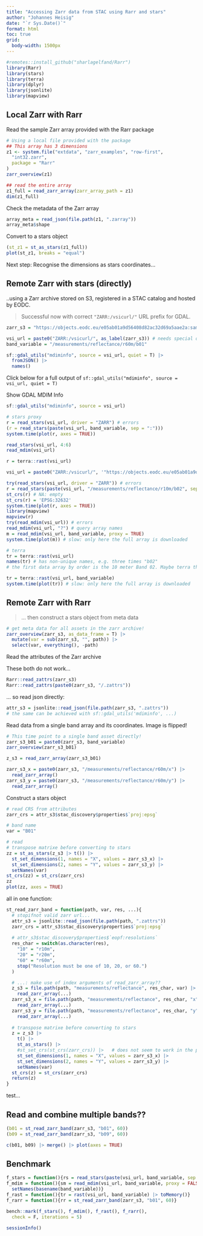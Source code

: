 ```yaml
---
title: "Accessing Zarr data from STAC using Rarr and stars"
author: "Johannes Heisig"
date: "`r Sys.Date()`"
format: html
toc: true
grid:
  body-width: 1500px
---
```


```r
#remotes::install_github("sharlagelfand/Rarr")
library(Rarr)
library(stars)
library(terra)
library(dplyr)
library(jsonlite)
library(mapview)
```

## Local Zarr with Rarr

Read the sample Zarr array provided with the Rarr package
```r
# Using a local file provided with the package
## This array has 3 dimensions
z1 <- system.file("extdata", "zarr_examples", "row-first",
  "int32.zarr",
  package = "Rarr"
)
zarr_overview(z1)

## read the entire array
z1_full = read_zarr_array(zarr_array_path = z1)
dim(z1_full)
```

Check the metadata of the Zarr array
```r
array_meta = read_json(file.path(z1, ".zarray"))
array_meta$shape
```

Convert to a stars object
```r
(st_z1 = st_as_stars(z1_full))
plot(st_z1, breaks = "equal")
```

Next step: Recognise the dimensions as stars coordinates...

## Remote Zarr with stars (directly)

..using a Zarr archive stored on S3, registered in a STAC catalog and hosted by EODC.

> Successful now with correct `"ZARR:/vsicurl/"` URL prefix for GDAL.

```r
zarr_s3 = "https://objects.eodc.eu/e05ab01a9d56408d82ac32d69a5aae2a:sample-data/tutorial_data/cpm_v253/S2B_MSIL1C_20250113T103309_N0511_R108_T32TLQ_20250113T122458.zarr"

vsi_url = paste0("ZARR:/vsicurl/", as_label(zarr_s3)) # needs special quoting
band_variable = "/measurements/reflectance/r60m/b01"

sf::gdal_utils("mdiminfo", source = vsi_url, quiet = T) |> 
  fromJSON() |> 
  names()
```

Click below for a full output of `sf::gdal_utils("mdiminfo", source = vsi_url, quiet = T)`


<a data-bs-toggle="collapse" data-bs-target="#collapseExample" aria-expanded="false" aria-controls="collapseExample">
  Show GDAL MDIM Info 
</a> <br>
<div class="collapse" id="collapseExample">
  <div class="card card-body">

```r
sf::gdal_utils("mdiminfo", source = vsi_url)
```
  </div>
</div>

```r
# stars proxy
r = read_stars(vsi_url, driver = "ZARR") # errors
(r = read_stars(paste(vsi_url, band_variable, sep = ":")))
system.time(plot(r, axes = TRUE)) 

read_stars(vsi_url, 4:6)
read_mdim(vsi_url)

r = terra::rast(vsi_url)
```

```r
vsi_url = paste0("ZARR:/vsicurl/", '"https://objects.eodc.eu/e05ab01a9d56408d82ac32d69a5aae2a:sample-data/tutorial_data/cpm_v253/S2B_MSIL1C_20250113T103309_N0511_R108_T32TLQ_20250113T122458.zarr"')

try(read_stars(vsi_url, driver = "ZARR")) # errors
r = read_stars(paste(vsi_url, "/measurements/reflectance/r10m/b02", sep = ":"))
st_crs(r) # NA: empty
st_crs(r) = 'EPSG:32632'
system.time(plot(r, axes = TRUE))
library(mapview)
mapview(r)
try(read_mdim(vsi_url)) # errors
read_mdim(vsi_url, "?") # query array names
m = read_mdim(vsi_url, band_variable, proxy = TRUE)
system.time(plot(m)) # slow: only here the full array is downloaded
```

```r
# terra 
tr = terra::rast(vsi_url)
names(tr) # has non-unique names, e.g. three times "b02"
# the first data array by order is the 10 meter Band 02. Maybe terra then reads all 10m bands plus their masks, which have a different path (.../mask/r10m/b02), but the same name

tr = terra::rast(vsi_url, band_variable)
system.time(plot(tr)) # slow: only here the full array is downloaded 
```

## Remote Zarr with Rarr

> ... then construct a stars object from meta data

```r
# get meta data for all assets in the zarr archive!
zarr_overview(zarr_s3, as_data_frame = T) |> 
  mutate(var = sub(zarr_s3, "", path)) |> 
  select(var, everything(), -path) 
```

Read the attributes of the Zarr archive

These both do not work...
```r
Rarr::read_zattrs(zarr_s3)
Rarr::read_zattrs(paste0(zarr_s3, "/.zattrs"))
```

... so read json directly:
```r
attr_s3 = jsonlite::read_json(file.path(zarr_s3, ".zattrs"))
# the same can be achieved with sf::gdal_utils('mdiminfo', ...)
```

Read data from a single band array and its coordinates.
Image is flipped!
```r
# This time point to a single band asset directly!
zarr_s3_b01 = paste0(zarr_s3, band_variable)
zarr_overview(zarr_s3_b01)

z_s3 = read_zarr_array(zarr_s3_b01)

zarr_s3_x = paste0(zarr_s3, "/measurements/reflectance/r60m/x") |> 
  read_zarr_array()
zarr_s3_y = paste0(zarr_s3, "/measurements/reflectance/r60m/y") |> 
  read_zarr_array()
```

Construct a stars object
```r
# read CRS from attributes
zarr_crs = attr_s3$stac_discovery$properties$`proj:epsg`

# band name
var = "B01"

# read 
# transpose matrixe before converting to stars
zz = st_as_stars(z_s3 |> t()) |> 
  st_set_dimensions(1, names = "X", values = zarr_s3_x) |> 
  st_set_dimensions(2, names = "Y", values = zarr_s3_y) |> 
  setNames(var)
st_crs(zz) = st_crs(zarr_crs)
zz
plot(zz, axes = TRUE)
```

all in one function:
```r

st_read_zarr_band = function(path, var, res, ...){
  # stopifnot valid zarr url...
  attr_s3 = jsonlite::read_json(file.path(path, ".zattrs"))
  zarr_crs = attr_s3$stac_discovery$properties$`proj:epsg`
  
  # attr_s3$stac_discovery$properties$`eopf:resolutions`
  res_char = switch(as.character(res),
    "10" = "r10m",
    "20" = "r20m", 
    "60" = "r60m",
    stop("Resolution must be one of 10, 20, or 60.")
  )

  # ...: make use of index arguments of read_zarr_array??
  z_s3 = file.path(path, "measurements/reflectance", res_char, var) |> 
    read_zarr_array(...)
  zarr_s3_x = file.path(path, "measurements/reflectance", res_char, "x") |> 
    read_zarr_array(...)
  zarr_s3_y = file.path(path, "measurements/reflectance", res_char, "y") |> 
    read_zarr_array(...)
  
  # transpose matrixe before converting to stars
  z = z_s3 |> 
    t() |> 
    st_as_stars() |> 
    #st_set_crs(st_crs(zarr_crs)) |>   # does not seem to work in the pipeline.
    st_set_dimensions(1, names = "X", values = zarr_s3_x) |> 
    st_set_dimensions(2, names = "Y", values = zarr_s3_y) |> 
    setNames(var)
  st_crs(z) = st_crs(zarr_crs)
  return(z)
}
```

test...

## Read and combine multiple bands??

```r
(b01 = st_read_zarr_band(zarr_s3, "b01", 60))
(b09 = st_read_zarr_band(zarr_s3, "b09", 60))

c(b01, b09) |> merge() |> plot(axes = TRUE)
```

## Benchmark

```r
f_stars = function(){rs = read_stars(paste(vsi_url, band_variable, sep = ":"))}
f_mdim = function(){sm = read_mdim(vsi_url, band_variable, proxy = FALSE) |> 
  setNames(basename(band_variable))}
f_rast = function(){tr = rast(vsi_url, band_variable) |> toMemory()}
f_rarr = function(){rr = st_read_zarr_band(zarr_s3, "b01", 60)}
```

```r
bench::mark(f_stars(), f_mdim(), f_rast(), f_rarr(), 
  check = F, iterations = 5)
```


```r
sessionInfo()
```
